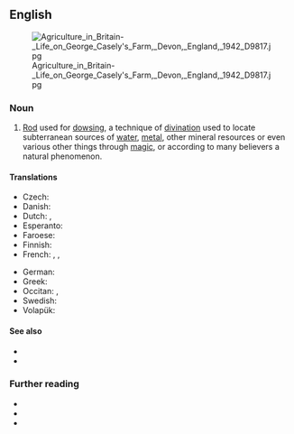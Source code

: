 ==English==
[[File:Agriculture_in_Britain-_Life_on_George_Casely's_Farm,_Devon,_England,_1942_D9817.jpg|thumb]]

===Noun===
{{en-noun}}

# [[rod|Rod]] used for [[dowsing]], a technique of [[divination]] used to locate subterranean sources of [[water]], [[metal]], other mineral resources or even various other things through [[magic]], or according to many believers a natural phenomenon.
#: {{syn|en|dowsing rod|dowser|virgula|q3=obsolete}}

====Translations====
{{trans-top|rod used for dowsing}}
* Czech: {{t+|cs|virgule|f}}
* Danish: {{t|da|ønskekvist|c}}
* Dutch: {{t+|nl|wichelroede|f}}, {{t|nl|wichelstok|m}}
* Esperanto: {{t|eo|rabdo}}
* Faroese: {{t|fo|spákvistur|m}}
* Finnish: {{t+|fi|taikavarpu}}
* French: {{t+|fr|baguette de coudrier|f}}, {{t+|fr|baguette de sourcier|f}}, {{t|fr|baguette divinatoire|f}}
{{trans-mid}}
* German: {{t+|de|Wünschelrute|f}}
* Greek: {{t|el|ράβδος υδροσκόπου|f|sc=Grek}}
* Occitan: {{t|oc|devinet|m}}, {{t|oc|bròca de devinaire|f}}
* Swedish: {{t+|sv|slagruta|c}}
* Volapük: {{t|vo|vaälatuigül}}
{{trans-bottom}}

====See also====
* {{l|en|diviner}}
* {{l|en|rhabdomantist|gloss=one adept at using a divining rod}}

===Further reading===
* {{pedia|dowsing}}
* {{R:Britannica 1911|Divining-rod}}
* {{R:Websters}}